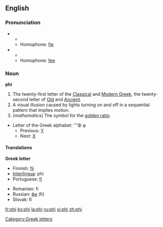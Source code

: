 {{wikipedia}}
==English==

===Pronunciation===
*{{IPA|/faɪ/}}
**{{rhymes|aɪ}}
**Homophone: [[fie]]
*{{IPA|/fiː/}}
**{{rhymes|iː}}
**Homophone: [[fee]]

===Noun===
'''phi'''
# The twenty-first letter of the [[Classical Greek|Classical]] and [[Modern Greek]], the twenty-second letter of [[Old Greek|Old]] and [[Ancient Greek|Ancient]].
# A visual illusion caused by lights turning on and off in a sequential pattern that implies motion.
# (''mathematics'') The symbol for the [[golden ratio]].
*Letter of the Greek alphabet: '''Φ φ
**Previous: [[upsilon|Υ]]
**Next: [[chi|Χ]]

====Translations====
'''Greek letter'''
{{top}}
*Finnish: [[fii]]
*[[Interlingua]]: phi
*Portuguese: [[fi]] {{m}}
{{mid}}
*Romanian: fi
*Russian: [[фи]] (fi)
*Slovak: fí
{{bottom}}

[[Category:Greek letters]]

[[fr:phi]]
[[ko:phi]]
[[la:phi]]
[[ru:phi]]
[[vi:phi]]
[[zh:phi]]